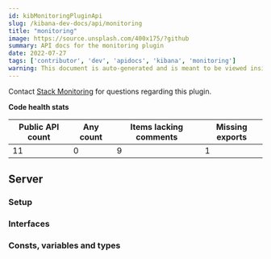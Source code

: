 ```yaml
---
id: kibMonitoringPluginApi
slug: /kibana-dev-docs/api/monitoring
title: "monitoring"
image: https://source.unsplash.com/400x175/?github
summary: API docs for the monitoring plugin
date: 2022-07-27
tags: ['contributor', 'dev', 'apidocs', 'kibana', 'monitoring']
warning: This document is auto-generated and is meant to be viewed inside our experimental, new docs system. Reach out in #docs-engineering for more info.
---
```




Contact [Stack Monitoring](https://github.com/orgs/elastic/teams/stack-monitoring-ui) for questions regarding this plugin.

**Code health stats**

| Public API count  | Any count | Items lacking comments | Missing exports |
|-------------------|-----------|------------------------|-----------------|
| 11 | 0 | 9 | 1 |

## Server

### Setup
<DocDefinitionList data={[monitoringObj.server.setup]}/>

### Interfaces
<DocDefinitionList data={monitoringObj.server.interfaces}/>

### Consts, variables and types
<DocDefinitionList data={monitoringObj.server.misc}/>


